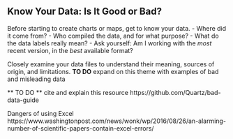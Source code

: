 ## Know Your Data: Is It Good or Bad? {#know}

Before starting to create charts or maps, get to know your data.
- Where did it come from?
- Who compiled the data, and for what purpose?
- What do the data labels really mean?
- Ask yourself: Am I working with the *most* recent version, in the *best* available format?

Closely examine your data files to understand their meaning, sources of origin, and limitations.
**TO DO** expand on this theme with examples of bad and misleading data

** TO DO ** cite and explain this resource
https://github.com/Quartz/bad-data-guide

Dangers of using Excel
https://www.washingtonpost.com/news/wonk/wp/2016/08/26/an-alarming-number-of-scientific-papers-contain-excel-errors/
